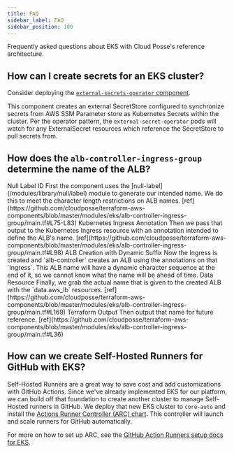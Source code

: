 ```yaml
---
title: FAQ
sidebar_label: FAQ
sidebar_position: 100
---
```


<Intro>
Frequently asked questions about EKS with Cloud Posse's reference architecture.
</Intro>

## How can I create secrets for an EKS cluster?

Consider deploying the [`external-secrets-operator` component](/components/library/aws/eks/external-secrets-operator).

This component creates an external SecretStore configured to synchronize secrets from AWS SSM Parameter store as
Kubernetes Secrets within the cluster. Per the operator pattern, the `external-secret-operator` pods will watch for any
ExternalSecret resources which reference the SecretStore to pull secrets from.

## How does the `alb-controller-ingress-group` determine the name of the ALB?

<Step>
  <StepNumber/> Null Label ID
  First the component uses the [null-label](/modules/library/null/label) module to generate our intended name. We do this to meet the character length
  restrictions on ALB names.
  [ref](https://github.com/cloudposse/terraform-aws-components/blob/master/modules/eks/alb-controller-ingress-group/main.tf#L75-L83)
</Step>
<Step>
  <StepNumber/> Kubernetes Ingress Annotation
  Then we pass that output to the Kubernetes Ingress resource with an annotation intended to define the ALB's name.
  [ref](https://github.com/cloudposse/terraform-aws-components/blob/master/modules/eks/alb-controller-ingress-group/main.tf#L98)
</Step>
<Step>
  <StepNumber/> ALB Creation with Dynamic Suffix
  Now the Ingress is created and `alb-controller` creates an ALB using the annotations on that `Ingress`. This ALB name
  will have a dynamic character sequence at the end of it, so we cannot know what the name will be ahead of time.
</Step>
<Step>
  <StepNumber/> Data Resource
  Finally, we grab the actual name that is given to the created ALB with the `data.aws_lb` resources.
  [ref](https://github.com/cloudposse/terraform-aws-components/blob/master/modules/eks/alb-controller-ingress-group/main.tf#L169)
</Step>
<Step>
  <StepNumber/> Terraform Output
  Then output that name for future reference.
  [ref](https://github.com/cloudposse/terraform-aws-components/blob/master/modules/eks/alb-controller-ingress-group/main.tf#L36)
</Step>

## How can we create Self-Hosted Runners for GitHub with EKS?

Self-Hosted Runners are a great way to save cost and add customizations with GitHub Actions. Since we've already
implemented EKS for our platform, we can build off that foundation to create another cluster to manage Self-Hosted
runners in GitHub. We deploy that new EKS cluster to `core-auto` and install the
[Actions Runner Controller (ARC) chart](https://github.com/actions/actions-runner-controller). This controller will
launch and scale runners for GitHub automatically.

For more on how to set up ARC, see the
[GitHub Action Runners setup docs for EKS](/reference-architecture/setup/github-actions-runners/).
